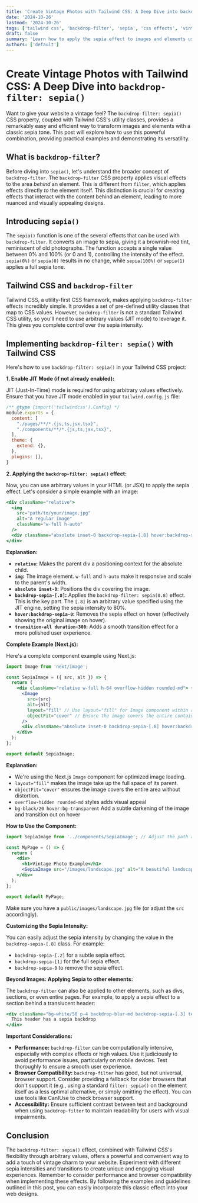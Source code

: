 ```yaml
---
title: 'Create Vintage Photos with Tailwind CSS: A Deep Dive into backdrop-filter: sepia()'
date: '2024-10-26'
lastmod: '2024-10-26'
tags: ['tailwind css', 'backdrop-filter', 'sepia', 'css effects', 'vintage photos', 'image editing', 'web development']
draft: false
summary: 'Learn how to apply the sepia effect to images and elements using Tailwind CSS\'s backdrop-filter utility. Create vintage-looking photos and add a touch of nostalgia to your website with easy-to-use code examples.'
authors: ['default']
---
```


# Create Vintage Photos with Tailwind CSS: A Deep Dive into `backdrop-filter: sepia()`

Want to give your website a vintage feel? The `backdrop-filter: sepia()` CSS property, coupled with Tailwind CSS's utility classes, provides a remarkably easy and efficient way to transform images and elements with a classic sepia tone.  This post will explore how to use this powerful combination, providing practical examples and demonstrating its versatility.

## What is `backdrop-filter`?

Before diving into `sepia()`, let's understand the broader concept of `backdrop-filter`.  The `backdrop-filter` CSS property applies visual effects to the area *behind* an element. This is different from `filter`, which applies effects directly *to* the element itself. This distinction is crucial for creating effects that interact with the content behind an element, leading to more nuanced and visually appealing designs.

## Introducing `sepia()`

The `sepia()` function is one of the several effects that can be used with `backdrop-filter`.  It converts an image to sepia, giving it a brownish-red tint, reminiscent of old photographs. The function accepts a single value between 0% and 100% (or 0 and 1), controlling the intensity of the effect.  `sepia(0%)` or `sepia(0)` results in no change, while `sepia(100%)` or `sepia(1)` applies a full sepia tone.

## Tailwind CSS and `backdrop-filter`

Tailwind CSS, a utility-first CSS framework, makes applying `backdrop-filter` effects incredibly simple.  It provides a set of pre-defined utility classes that map to CSS values. However, `backdrop-filter` is not a standard Tailwind CSS utility, so you'll need to use arbitrary values (JIT mode) to leverage it.  This gives you complete control over the sepia intensity.

## Implementing `backdrop-filter: sepia()` with Tailwind CSS

Here's how to use `backdrop-filter: sepia()` in your Tailwind CSS project:

**1. Enable JIT Mode (if not already enabled):**

JIT (Just-In-Time) mode is required for using arbitrary values effectively.  Ensure that you have JIT mode enabled in your `tailwind.config.js` file:

```javascript
/** @type {import('tailwindcss').Config} */
module.exports = {
  content: [
    "./pages/**/*.{js,ts,jsx,tsx}",
    "./components/**/*.{js,ts,jsx,tsx}",
  ],
  theme: {
    extend: {},
  },
  plugins: [],
}
```

**2. Applying the `backdrop-filter: sepia()` effect:**

Now, you can use arbitrary values in your HTML (or JSX) to apply the sepia effect.  Let's consider a simple example with an image:

```jsx
<div className="relative">
  <img
    src="path/to/your/image.jpg"
    alt="A regular image"
    className="w-full h-auto"
  />
  <div className="absolute inset-0 backdrop-sepia-[.8] hover:backdrop-sepia-0 transition-all duration-300"></div>
</div>
```

**Explanation:**

*   **`relative`:** Makes the parent div a positioning context for the absolute child.
*   **`img`:** The image element. `w-full` and `h-auto` make it responsive and scale to the parent's width.
*   **`absolute inset-0`:**  Positions the div covering the image.
*   **`backdrop-sepia-[.8]`:**  Applies the `backdrop-filter: sepia(0.8)` effect. This is the key part.  The `[.8]` is an arbitrary value specified using the JIT engine, setting the sepia intensity to 80%.
*   **`hover:backdrop-sepia-0`:**  Removes the sepia effect on hover (effectively showing the original image on hover).
*   **`transition-all duration-300`:** Adds a smooth transition effect for a more polished user experience.

**Complete Example (Next.js):**

Here's a complete component example using Next.js:

```jsx
import Image from 'next/image';

const SepiaImage = ({ src, alt }) => {
  return (
    <div className="relative w-full h-64 overflow-hidden rounded-md"> {/* Added overflow-hidden and rounded-md for better aesthetics */}
      <Image
        src={src}
        alt={alt}
        layout="fill" // Use layout="fill" for Image component within a relative container
        objectFit="cover" // Ensure the image covers the entire container
      />
      <div className="absolute inset-0 backdrop-sepia-[.8] hover:backdrop-sepia-0 transition-all duration-300 bg-black/20 hover:bg-transparent"></div>
    </div>
  );
};

export default SepiaImage;
```

**Explanation:**

*   We're using the Next.js `Image` component for optimized image loading.
*   `layout="fill"` makes the image take up the full space of its parent.
*   `objectFit="cover"` ensures the image covers the entire area without distortion.
*   `overflow-hidden rounded-md` styles adds visual appeal
*   `bg-black/20 hover:bg-transparent` Add a subtle darkening of the image and transition out on hover

**How to Use the Component:**

```jsx
import SepiaImage from '../components/SepiaImage'; // Adjust the path as needed

const MyPage = () => {
  return (
    <div>
      <h1>Vintage Photo Example</h1>
      <SepiaImage src="/images/landscape.jpg" alt="A beautiful landscape" />
    </div>
  );
};

export default MyPage;
```

Make sure you have a `public/images/landscape.jpg` file (or adjust the `src` accordingly).

**Customizing the Sepia Intensity:**

You can easily adjust the sepia intensity by changing the value in the `backdrop-sepia-[.8]` class.  For example:

*   `backdrop-sepia-[.2]` for a subtle sepia effect.
*   `backdrop-sepia-[1]` for the full sepia effect.
*   `backdrop-sepia-0` to remove the sepia effect.

**Beyond Images: Applying Sepia to other elements:**

The `backdrop-filter` can also be applied to other elements, such as divs, sections, or even entire pages. For example, to apply a sepia effect to a section behind a translucent header:

```jsx
<div className="bg-white/50 p-4 backdrop-blur-md backdrop-sepia-[.3] text-black">
  This header has a sepia backdrop
</div>
```

**Important Considerations:**

*   **Performance:** `backdrop-filter` can be computationally intensive, especially with complex effects or high values.  Use it judiciously to avoid performance issues, particularly on mobile devices.  Test thoroughly to ensure a smooth user experience.
*   **Browser Compatibility:** `backdrop-filter` has good, but not universal, browser support.  Consider providing a fallback for older browsers that don't support it (e.g., using a standard `filter: sepia()` on the element itself as a less optimal alternative, or simply omitting the effect).  You can use tools like CanIUse to check browser support.
*   **Accessibility:**  Ensure sufficient contrast between text and background when using `backdrop-filter` to maintain readability for users with visual impairments.

## Conclusion

The `backdrop-filter: sepia()` effect, combined with Tailwind CSS's flexibility through arbitrary values, offers a powerful and convenient way to add a touch of vintage charm to your website. Experiment with different sepia intensities and transitions to create unique and engaging visual experiences. Remember to consider performance and browser compatibility when implementing these effects. By following the examples and guidelines outlined in this post, you can easily incorporate this classic effect into your web designs.